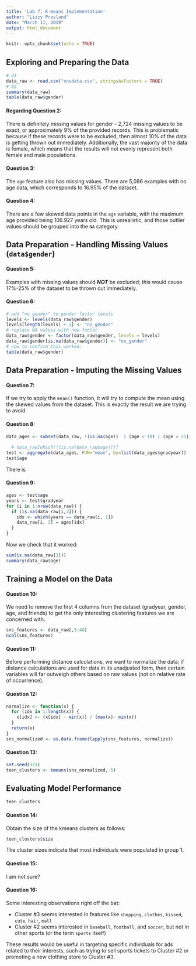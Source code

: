 ```yaml
---
title: 'Lab 7: K-means Implementation'
author: "Lizzy Presland"
date: "March 11, 2019"
output: html_document
---
```


```r
knitr::opts_chunk$set(echo = TRUE)
```

## Exploring and Preparing the Data

```r
# Q1
data_raw <- read.csv("snsdata.csv", stringsAsFactors = TRUE)
# Q2
summary(data_raw)
table(data_raw$gender)
```

#### Regarding Question 2: 

There is definitely missing values for gender - 2,724 missing values to be exact, or approximately 9% of the provided records. This is problematic because if these records were to be excluded, then almost 10% of the data is getting thrown out immediately. Additionally, the vast majority of the data is female, which means that the results will not evenly represent both female and male populations.

#### Question 3:

The `age` feature also has missing values. There are 5,086 examples with no age data, which corresponds to 16.95% of the dataset.

#### Question 4:

There are a few skewed data points in the `age` variable, with the maximum age provided being 106.927 years old. This is unrealistic, and those outlier values should be grouped into the `NA` category.

## Data Preparation - Handling Missing Values (`data$gender`)

#### Question 5:

Examples with missing values should ***NOT*** be excluded; this would cause 17%-25% of the dataset to be thrown out immediately.

#### Question 6:

```r
# add "no_gender" to gender factor levels
levels <- levels(data_raw$gender)
levels[length(levels) + 1] <- "no_gender"
# replace NA values with new factor
data_raw$gender <- factor(data_raw$gender, levels = levels)
data_raw$gender[is.na(data_raw$gender)] <- "no_gender"
# now to confirm this worked:
table(data_raw$gender)
```

## Data Preparation - Imputing the Missing Values

#### Question 7:

If we try to apply the `mean()` function, it will try to compute the mean using the skewed values from the dataset. This is exactly the result we are trying to avoid.

#### Question 8:

```r
data_ages <- subset(data_raw, !(is.na(age))  | (age < 10) | (age > 21))
  
  # data_raw[which(!(is.na(data_raw$age)))]
test <- aggregate(data_ages, FUN="mean", by=list(data_ages$gradyear))
test$age
```

There is 

#### Question 9:

```r
ages <- test$age
years <- test$gradyear
for (i in 1:nrow(data_raw)) {
  if (is.na(data_raw[i,3])) {
    idx <- which(years == data_raw[i, 1])
    data_raw[i, 3] = ages[idx]
  }
}
```

Now we check that it worked:

```r
sum(is.na(data_raw[3]))
summary(data_raw$age)
```

## Training a Model on the Data

#### Question 10:

We need to remove the first 4 columns from the dataset (gradyear, gender, age, and friends) to get the only interesting clustering features we are concerned with.

```r
sns_features <- data_raw[,5:40]
ncol(sns_features)
```

#### Question 11:

Before performing distance calculations, we want to normalize the data; if distance calculations are used for data in its unadjusted form, then certain variables will far outweigh others based on raw values (not on relative rate of occurrence).

#### Question 12:

```r
normalize <- function(x) {
  for (idx in 1:length(x)) {
    x[idx] <- (x[idx] - min(x)) / (max(x)- min(x))
  }
  return(x)
}
sns_normalized <- as.data.frame(lapply(sns_features, normalize))
```

#### Question 13:

```r
set.seed(321)
teen_clusters <- kmeans(sns_normalized, 5)
```

## Evaluating Model Performance

```r
teen_clusters
```

#### Question 14:

Obtain the size of the kmeans clusters as follows:

```r
teen_clusters$size
```

The cluster sizes indicate that most individuals were populated in group 1. 

#### Question 15:

I am not sure?

#### Question 16:

Some interesting observations right off the bat: 

* Cluster #3 seems interested in features like `shopping`, `clothes`, `kissed`, `cute`, `hair`, `mall`
* Cluster #2 seems interested in `baseball`, `football`, and `soccer`, but not in other sports (or the term `sports` itself)

These results would be useful in targeting specific individuals for ads related to their interests, such as trying to sell sports tickets to Cluster #2 or promoting a new clothing store to Cluster #3.
